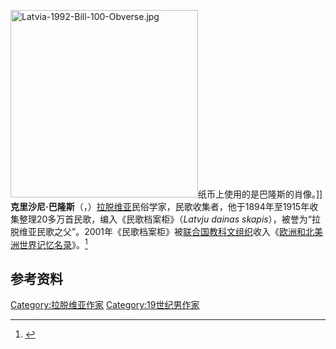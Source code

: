 [[File:Latvia-1992-Bill-100-Obverse.jpg|300px]]纸币上使用的是巴隆斯的肖像。]]
'''克里沙尼·巴隆斯'''（{{lang-lv|Krišjānis Barons}}，{{bd|1835年|10月31日|1923年|3月8日}}）[[拉脱维亚|拉脱维亚]]民俗学家，民歌收集者，他于1894年至1915年收集整理20多万首民歌，编入《民歌档案柜》（''Latvju dainas skapis''），被誉为“拉脱维亚民歌之父”。2001年《民歌档案柜》被[[联合国教科文组织|联合国教科文组织]]收入《[[欧洲和北美洲世界记忆名录|欧洲和北美洲世界记忆名录]]》。<ref name=mow>{{cite web |title= Dainu Skapis - Cabinet of Folksongs |url= http://portal.unesco.org/ci/en/ev.php-URL_ID=22970&URL_DO=DO_TOPIC&URL_SECTION=201.html |date= 2008-05-16 |publisher= UNESCO Memory of the World Programme |accessdate= 2009-12-14 |archive-date= 2008-09-18 |archive-url= https://web.archive.org/web/20080918094239/http://portal.unesco.org/ci/en/ev.php-URL_ID%3D22970%26URL_DO%3DDO_TOPIC%26URL_SECTION%3D201.html |dead-url= yes }}</ref>


==参考资料==
{{reflist}}
{{Authority control}}
[[Category:拉脱维亚作家|Category:拉脱维亚作家]]
[[Category:19世纪男作家|Category:19世纪男作家]]
